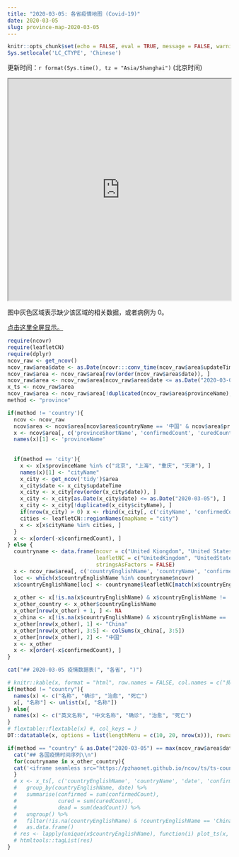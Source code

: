 ```yaml
---
title: "2020-03-05: 各省疫情地图 (Covid-19)"
date: 2020-03-05
slug: province-map-2020-03-05
---
```


```r
knitr::opts_chunk$set(echo = FALSE, eval = TRUE, message = FALSE, warning = FALSE, error = FALSE)
Sys.setlocale('LC_CTYPE', 'Chinese')
```

更新时间：`r format(Sys.time(), tz = "Asia/Shanghai")` (北京时间)

<iframe seamless src="https://pzhaonet.github.io/ncov/leaflet/leafmap-province-2020-03-05.html" width="100%" height="500"></iframe>

图中灰色区域表示缺少该区域的相关数据，或者病例为 0。

[点击这里全屏显示。](https://pzhaonet.github.io/ncov/leaflet/leafmap-province-2020-03-05.html)


```r
require(ncovr)
require(leafletCN)
require(dplyr)
ncov_raw <- get_ncov()
ncov_raw$area$date <- as.Date(ncovr:::conv_time(ncov_raw$area$updateTime))
ncov_raw$area <- ncov_raw$area[rev(order(ncov_raw$area$date)), ]
ncov_raw$area <- ncov_raw$area[ncov_raw$area$date <= as.Date("2020-03-05"), ]
x_ts <- ncov_raw$area
ncov_raw$area <- ncov_raw$area[!duplicated(ncov_raw$area$provinceName), ]
method <- "province"

if(method != 'country'){
  ncov <- ncov_raw
  ncov$area <- ncov$area[ncov$area$countryName == '中国' & ncov$area$provinceName != '待明确地区' , ]
  x <- ncov$area[, c('provinceShortName', 'confirmedCount', 'curedCount', 'deadCount')]
  names(x)[1] <- 'provinceName'
  
  
  if(method == 'city'){
    x <- x[x$provinceName %in% c("北京", "上海", "重庆", "天津"), ]
    names(x)[1] <- "cityName"
    x_city <- get_ncov('tidy')$area
    x_city$date <- x_city$updateTime
    x_city <- x_city[rev(order(x_city$date)), ]
    x_city <- x_city[as.Date(x_city$date) <= as.Date("2020-03-05"), ]
    x_city <- x_city[!duplicated(x_city$cityName), ]
    if(nrow(x_city) > 0) x <- rbind(x_city[, c('cityName', 'confirmedCount', 'curedCount', 'deadCount')], x)
    cities <- leafletCN::regionNames(mapName = "city")
    x <- x[x$cityName %in% cities, ]
  }
  x <- x[order(-x$confirmedCount), ]
} else {
  countryname <- data.frame(ncovr = c("United Kiongdom", "United States of America", "New Zealand", "Kampuchea (Cambodia )"),
                            leafletNC = c("UnitedKingdom", "UnitedStates", "NewZealand", "Cambodia"), 
                            stringsAsFactors = FALSE)
  x <- ncov_raw$area[, c('countryEnglishName', 'countryName', 'confirmedCount', 'curedCount', 'deadCount')]
  loc <- which(x$countryEnglishName %in% countryname$ncovr)
  x$countryEnglishName[loc] <- countryname$leafletNC[match(x$countryEnglishName[loc], countryname$ncovr)]
  
  x_other <- x[!is.na(x$countryEnglishName) & x$countryEnglishName != 'China', ]
  x_other_country <- x_other$countryEnglishName
  x_other[nrow(x_other) + 1, ] <- NA
  x_china <- x[!is.na(x$countryEnglishName) & x$countryEnglishName == 'China', ] 
  x_other[nrow(x_other), 1] <- "China"
  x_other[nrow(x_other), 3:5] <- colSums(x_china[, 3:5])
  x_other[nrow(x_other), 2] <- "中国"
  x <- x_other
  x <- x[order(-x$confirmedCount), ]
}
```

```r
cat("## 2020-03-05 疫情数据表(", "各省", ")")
```

```r
# knitr::kable(x, format = "html", row.names = FALSE, col.names = c("排序", "名称", "确诊", "治愈", "死亡"))
if(method != "country"){
  names(x) <- c("名称", "确诊", "治愈", "死亡")
  x[, "名称"] <- unlist(x[, "名称"])
} else{
  names(x) <- c("英文名称", "中文名称", "确诊", "治愈", "死亡")
}
# flextable::flextable(x) #, col_keys = )
DT::datatable(x, options = list(lengthMenu = c(10, 20, nrow(x))), rownames =as.character(1:nrow(x)))
```

```r
if(method == "country" & as.Date("2020-03-05") == max(ncov_raw$area$date, na.rm = TRUE)){
  cat("## 各国疫情时间序列\\n")
  for(coutryname in x_other_country){
  cat('<iframe seamless src="https://pzhaonet.github.io/ncov/ts/ts-country-', coutryname, '.html" width="100%" height="400"></iframe>\\n', sep = '')
  }
  # x <- x_ts[, c('countryEnglishName', 'countryName', 'date', 'confirmedCount', 'curedCount', 'deadCount')] %>% 
  #   group_by(countryEnglishName, date) %>% 
  #   summarise(confirmed = sum(confirmedCount), 
  #             cured = sum(curedCount), 
  #             dead = sum(deadCount)) %>% 
  #   ungroup() %>% 
  #   filter(!is.na(countryEnglishName) & !countryEnglishName == 'China') %>% 
  #   as.data.frame()
  # res <- lapply(unique(x$countryEnglishName), function(i) plot_ts(x, area = i, area_col = "countryEnglishName", date_col = "date", ts_col = c("confirmed", "cured", "dead")))
  # htmltools::tagList(res)
}
```

